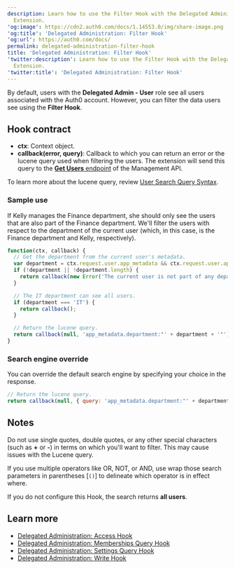 ```yaml
---
description: Learn how to use the Filter Hook with the Delegated Administration
  Extension.
'og:image': https://cdn2.auth0.com/docs/1.14553.0/img/share-image.png
'og:title': 'Delegated Administration: Filter Hook'
'og:url': https://auth0.com/docs/
permalink: delegated-administration-filter-hook
title: 'Delegated Administration: Filter Hook'
'twitter:description': Learn how to use the Filter Hook with the Delegated Administration
  Extension.
'twitter:title': 'Delegated Administration: Filter Hook'
---
```

By default, users with the **Delegated Admin - User** role see all users associated with the Auth0 account. However, you can filter the data users see using the **Filter Hook**.

## Hook contract

* **ctx**: Context object.
* **callback(error, query)**: Callback to which you can return an error or the lucene query used when filtering the users. The extension will send this query to the [**Get Users** endpoint](https://auth0.com/docs/api/management/v2#!/Users/get_users) of the <Tooltip tip="Management API: A product to allow customers to perform administrative tasks." cta="View Glossary" href="/glossary?term=Management+API">Management API</Tooltip>.

To learn more about the lucene query, review [User Search Query Syntax](/manage-users/user-search/user-search-query-syntax).

### Sample use

If Kelly manages the Finance department, she should only see the users that are also part of the Finance department. We'll filter the users with respect to the department of the current user (which, in this case, is the Finance department and Kelly, respectively).

```javascript lines
function(ctx, callback) {
  // Get the department from the current user's metadata.
  var department = ctx.request.user.app_metadata && ctx.request.user.app_metadata.department;
  if (!department || !department.length) {
    return callback(new Error('The current user is not part of any department.'));
  }

  // The IT department can see all users.
  if (department === 'IT') {
    return callback();
  }

  // Return the lucene query.
  return callback(null, 'app_metadata.department:"' + department + '"');
}
```






### Search engine override

You can override the default search engine by specifying your choice in the response.

```javascript lines
// Return the lucene query.
return callback(null, { query: 'app_metadata.department:"' + department + '"', searchEngine: 'v2' });
```






## Notes

Do not use single quotes, double quotes, or any other special characters (such as **+** or **-**) in terms on which you'll want to filter. This may cause issues with the Lucene query.

If you use multiple operators like OR, NOT, or AND, use wrap those search parameters in parentheses [`()`] to delineate which operator is in effect where.

If you do not configure this Hook, the search returns **all users**.

## Learn more

* [Delegated Administration: Access Hook](/customize/extensions/delegated-administration-extension/delegated-administration-hooks/delegated-administration-access-hook)
* [Delegated Administration: Memberships Query Hook](/customize/extensions/delegated-administration-extension/delegated-administration-hooks/delegated-administration-memberships-query-hook)
* [Delegated Administration: Settings Query Hook](/customize/extensions/delegated-administration-extension/delegated-administration-hooks/delegated-administration-settings-query-hook)
* [Delegated Administration: Write Hook](/customize/extensions/delegated-administration-extension/delegated-administration-hooks/delegated-administration-write-hook)